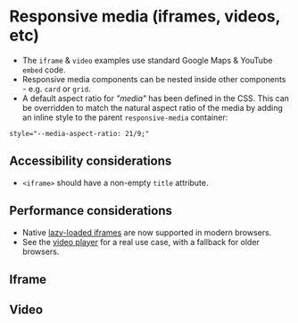 
# Responsive media (iframes, videos, etc)
- The `iframe` & `video` examples use standard Google Maps & YouTube `embed` code.
- Responsive media components can be nested inside other components - e.g. `card` or `grid`.
- A default aspect ratio for *"media"* has been defined in the CSS. This can be overridden to match the natural aspect ratio of the media by adding an inline style to the parent `responsive-media` container:
```
style="--media-aspect-ratio: 21/9;"
```

## Accessibility considerations
- `<iframe>` should have a non-empty `title` attribute.

## Performance considerations
- Native [lazy-loaded iframes](https://web.dev/iframe-lazy-loading/) are now supported in modern browsers.
- See the [video player](/story/components-video-player--video-player) for a real use case, with a fallback for older browsers.

## Iframe
<Preview>
    <Story id="components-responsive-media--responsive-iframe" />
</Preview>

## Video
<Preview>
    <Story id="components-responsive-media--responsive-video" />
</Preview>
